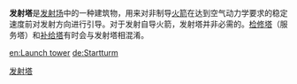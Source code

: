 {{expand|time=2016-09-16T03:11:42+00:00}}
{{unreferenced|time=2009-08-08T13:47:33+00:00}}
'''发射塔'''是[[发射场|发射场]]中的一种建筑物，用来对非制导[[火箭|火箭]]在达到空气动力学要求的稳定速度前对发射方向进行引导。对于发射自导火箭，发射塔并非必需的。[[检修塔|检修塔]]（服务塔）和[[补给塔|补给塔]]有时会与发射塔相混淆。 


[[Category:火箭学|发射塔]]

[[en:Launch_tower|en:Launch tower]]
[[de:Startturm|de:Startturm]]

{{航天小作品}}